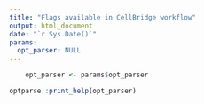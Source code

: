 ```yaml
---
title: "Flags available in CellBridge workflow"
output: html_document
date: "`r Sys.Date()`"
params:
  opt_parser: NULL
---
```


```r
    opt_parser <- params$opt_parser
```

```r
optparse::print_help(opt_parser)
```

